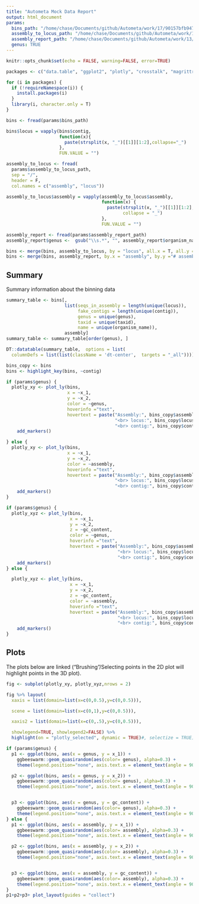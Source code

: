 ```yaml
---
title: "Autometa Mock Data Report"
output: html_document
params:
  bins_path: "/home/chase/Documents/github/Autometa/work/17/90157bfb9474ed23c3e0940a8ad522/fake_spades.bacteria.main.tsv.gz"
  assembly_to_locus_path: "/home/chase/Documents/github/Autometa/work/13/0696b1e72dce309b4e073669f2fc73/assembly_to_locus.txt"
  assembly_report_path: "/home/chase/Documents/github/Autometa/work/13/0696b1e72dce309b4e073669f2fc73/assembly_report.txt"
  genus: TRUE
---
```


```r
knitr::opts_chunk$set(echo = FALSE, warning=FALSE, error=TRUE)
```


```r

packages <- c("data.table", "ggplot2", "plotly", "crosstalk", "magrittr", "DT", "ggbeeswarm", "patchwork")

for (i in packages) {
  if (!requireNamespace(i)) {
    install.packages(i)
  }
  library(i, character.only = T)
}
```


```r
bins <- fread(params$bins_path)

bins$locus = vapply(bins$contig,
                    function(x){
                      paste(strsplit(x, "_")[[1]][1:2],collapse="_")
                    },
                    FUN.VALUE = "")
```

```r
assembly_to_locus <- fread(
  params$assembly_to_locus_path,
  sep = "/",
  header = F,
  col.names = c("assembly", "locus"))

assembly_to_locus$assembly = vapply(assembly_to_locus$assembly,
                                    function(x) {
                                      paste(strsplit(x, "_")[[1]][1:2],
                                            collapse = "_")
                                    },
                                    FUN.VALUE = "")
```


```r
assembly_report <- fread(params$assembly_report_path)
assembly_report$genus <-  gsub("\\s.*", "", assembly_report$organism_name)
```


```r
bins <- merge(bins, assembly_to_locus, by = "locus", all.x = T, all.y = F)
bins <- merge(bins, assembly_report, by.x = "assembly", by.y ="# assembly_accession", all.x = T, all.y = F)
```


## Summary

Summary information about the binning data

```r

summary_table <- bins[,
                      list(seqs_in_assembly = length(unique(locus)),
                           fake_contigs = length(unique(contig)),
                           genus = unique(genus),
                           taxid = unique(taxid),
                           name = unique(organism_name)),
                      assembly]
summary_table <- summary_table[order(genus), ]

DT::datatable(summary_table,  options = list(
  columnDefs = list(list(className = 'dt-center',  targets = "_all"))))

```








```r
bins_copy <- bins
bins <- highlight_key(bins, ~contig)
```


```r
if (params$genus) {
  plotly_xy <- plot_ly(bins,
                       x = ~x_1,
                       y = ~x_2,
                       color = ~genus,
                       hoverinfo ="text",
                       hovertext = paste("Assembly:", bins_copy$assembly,
                                         "<br> locus:", bins_copy$locus,
                                         "<br> contig:", bins_copy$contig)) %>%
    add_markers()

} else {
  plotly_xy <- plot_ly(bins,
                       x = ~x_1,
                       y = ~x_2,
                       color = ~assembly,
                       hoverinfo ="text",
                       hovertext = paste("Assembly:", bins_copy$assembly,
                                         "<br> locus:", bins_copy$locus,
                                         "<br> contig:", bins_copy$contig)) %>%
    add_markers()
}


```


```r
if (params$genus) {
  plotly_xyz <- plot_ly(bins,
                        x = ~x_1,
                        y = ~x_2,
                        z = ~gc_content,
                        color = ~genus,
                        hoverinfo ="text",
                        hovertext = paste("Assembly:", bins_copy$assembly,
                                          "<br> locus:", bins_copy$locus,
                                          "<br> contig:", bins_copy$contig))%>%
    add_markers()
} else {

  plotly_xyz <- plot_ly(bins,
                        x = ~x_1,
                        y = ~x_2,
                        z = ~gc_content,
                        color = ~assembly,
                        hoverinfo ="text",
                        hovertext = paste("Assembly:", bins_copy$assembly,
                                          "<br> locus:", bins_copy$locus,
                                          "<br> contig:", bins_copy$contig))%>%
    add_markers()
}

```

## Plots

The plots below are linked ("Brushing"/Selecting points in the 2D plot will highlight points in the 3D plot).


```r

fig <- subplot(plotly_xy, plotly_xyz,nrows = 2)

fig %>% layout(
  xaxis = list(domain=list(x=c(0,0.5),y=c(0,0.5))),

  scene = list(domain=list(x=c(0,1),y=c(0,0.5))),

  xaxis2 = list(domain=list(x=c(0,.5),y=c(0,0.5))),

  showlegend=TRUE, showlegend2=FALSE) %>%
  highlight(on = "plotly_selected", dynamic = TRUE)#, selectize = TRUE)

```

```r
if (params$genus) {
  p1 <- ggplot(bins, aes(x = genus, y = x_1)) +
    ggbeeswarm::geom_quasirandom(aes(color= genus), alpha=0.3) +
    theme(legend.position="none", axis.text.x = element_text(angle = 90, vjust = 0.5, hjust=1))

  p2 <- ggplot(bins, aes(x = genus, y = x_2)) +
    ggbeeswarm::geom_quasirandom(aes(color= genus), alpha=0.3) +
    theme(legend.position="none", axis.text.x = element_text(angle = 90, vjust = 0.5, hjust=1))


  p3 <- ggplot(bins, aes(x = genus, y = gc_content)) +
    ggbeeswarm::geom_quasirandom(aes(color= genus), alpha=0.3) +
    theme(legend.position="none", axis.text.x = element_text(angle = 90, vjust = 0.5, hjust=1))
} else {
  p1 <- ggplot(bins, aes(x = assembly, y = x_1)) +
    ggbeeswarm::geom_quasirandom(aes(color= assembly), alpha=0.3) +
    theme(legend.position="none", axis.text.x = element_text(angle = 90, vjust = 0.5, hjust=1))

  p2 <- ggplot(bins, aes(x = assembly, y = x_2)) +
    ggbeeswarm::geom_quasirandom(aes(color= assembly), alpha=0.3) +
    theme(legend.position="none", axis.text.x = element_text(angle = 90, vjust = 0.5, hjust=1))


  p3 <- ggplot(bins, aes(x = assembly, y = gc_content)) +
    ggbeeswarm::geom_quasirandom(aes(color= assembly), alpha=0.3) +
    theme(legend.position="none", axis.text.x = element_text(angle = 90, vjust = 0.5, hjust=1))
}
p1+p2+p3+ plot_layout(guides = "collect")
```

